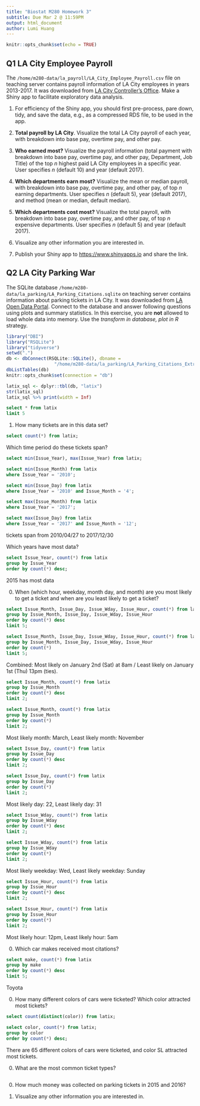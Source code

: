 ```yaml
---
title: "Biostat M280 Homework 3"
subtitle: Due Mar 2 @ 11:59PM
output: html_document
author: Lumi Huang
---
```


```r
knitr::opts_chunk$set(echo = TRUE)
```

## Q1 LA City Employee Payroll

The `/home/m280-data/la_payroll/LA_City_Employee_Payroll.csv` file on teaching server contains payroll information of LA City employees in years 2013-2017. It was downloaded from [LA City Controller's Office](https://controllerdata.lacity.org/Payroll/City-Employee-Payroll/pazn-qyym). Make a Shiny app to facilitate exploratory data analysis. 

1. For efficiency of the Shiny app, you should first pre-process, pare down, tidy, and save the data, e.g., as a compressed RDS file, to be used in the app.

0. **Total payroll by LA City**. Visualize the total LA City payroll of each year, with breakdown into base pay, overtime pay, and other pay.

0. **Who earned most?** Visualize the payroll information (total payment with breakdown into base pay, overtime pay, and other pay, Department, Job Title) of the top $n$ highest paid LA City employees in a specific year. User specifies $n$ (default 10) and year (default 2017).

0. **Which departments earn most?** Visualize the mean or median payroll, with breakdown into base pay, overtime pay, and other pay, of top $n$ earning departments. User specifies $n$ (default 5), year (default 2017), and method (mean or median, default median).

0. **Which departments cost most?** Visualize the total payroll, with breakdown into base pay, overtime pay, and other pay, of top $n$ expensive departments. User specifies $n$ (default 5) and year (default 2017).

0. Visualize any other information you are interested in.

0. Publish your Shiny app to <https://www.shinyapps.io> and share the link.

## Q2 LA City Parking War

The SQLite database `/home/m280-data/la_parking/LA_Parking_Citations.sqlite` on teaching server contains information about parking tickets in LA City. It was downloaded from [LA Open Data Portal](https://data.lacity.org/A-Well-Run-City/Parking-Citations/wjz9-h9np). Connect to the database and answer following questions using plots and summary statistics. In this exercise, you are **not** allowed to load whole data into memory. Use the _transform in database, plot in R_ strategy.
```r
library("DBI")
library("RSQLite")
library("tidyverse")
setwd(".")
db <- dbConnect(RSQLite::SQLite(), dbname = 
                  "/home/m280-data/la_parking/LA_Parking_Citations_Extra.sqlite")
dbListTables(db)
knitr::opts_chunk$set(connection = "db")

latix_sql <- dplyr::tbl(db, "latix")
str(latix_sql)
latix_sql %>% print(width = Inf)

```

```sql
select * from latix
limit 5

```

1. How many tickets are in this data set?  


```sql
select count(*) from latix;

```
Which time period do these tickets span?
```sql
select min(Issue_Year), max(Issue_Year) from latix;
```
```sql
select min(Issue_Month) from latix
where Issue_Year = '2010';

```
```sql
select min(Issue_Day) from latix
where Issue_Year = '2010' and Issue_Month = '4';
```
```sql
select max(Issue_Month) from latix
where Issue_Year = '2017';

```

```sql
select max(Issue_Day) from latix
where Issue_Year = '2017' and Issue_Month = '12';
```
tickets span from 2010/04/27 to 2017/12/30

Which years have most data?
```sql
select Issue_Year, count(*) from latix
group by Issue_Year
order by count(*) desc;
```
2015 has most data


0. When (which hour, weekday, month day, and month) are you most likely to get a ticket and when are you least likely to get a ticket?
```sql
select Issue_Month, Issue_Day, Issue_Wday, Issue_Hour, count(*) from latix
group by Issue_Month, Issue_Day, Issue_Wday, Issue_Hour
order by count(*) desc
limit 5;
```
```sql
select Issue_Month, Issue_Day, Issue_Wday, Issue_Hour, count(*) from latix
group by Issue_Month, Issue_Day, Issue_Wday, Issue_Hour
order by count(*)
limit 5;
```
Combined: Most likely on January 2nd (Sat) at 8am / Least likely on January 1st (Thu) 13pm (ties).

```sql
select Issue_Month, count(*) from latix
group by Issue_Month
order by count(*) desc
limit 2;
```
```sql
select Issue_Month, count(*) from latix
group by Issue_Month
order by count(*)
limit 2;
```
Most likely month: March, Least likely month: November

```sql
select Issue_Day, count(*) from latix
group by Issue_Day
order by count(*) desc
limit 2;
```

```sql
select Issue_Day, count(*) from latix
group by Issue_Day
order by count(*)
limit 2;
```
Most likely day: 22, Least likely day: 31

```sql
select Issue_Wday, count(*) from latix
group by Issue_Wday
order by count(*) desc
limit 2;
```
```sql
select Issue_Wday, count(*) from latix
group by Issue_Wday
order by count(*)
limit 2;
```
Most likely weekday: Wed, Least likely weekday: Sunday

```sql
select Issue_Hour, count(*) from latix
group by Issue_Hour
order by count(*) desc
limit 2;
```
```sql
select Issue_Hour, count(*) from latix
group by Issue_Hour
order by count(*)
limit 2;
```
Most likely hour: 12pm, Least likely hour: 5am

0. Which car makes received most citations?

```sql
select make, count(*) from latix
group by make
order by count(*) desc
limit 5;
```

Toyota

0. How many different colors of cars were ticketed? Which color attracted most tickets?
```sql
select count(distinct(color)) from latix;
```

```sql
select color, count(*) from latix;
group by color
order by count(*) desc;
```
There are 65 different colors of cars were ticketed, and color SL attracted most tickets.

0. What are the most common ticket types?
```sql

```


0. How much money was collected on parking tickets in 2015 and 2016?

0. Visualize any other information you are interested in.